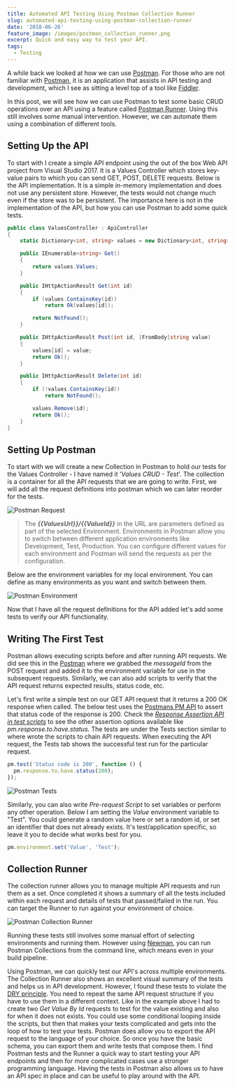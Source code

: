 ```yaml
---
title: Automated API Testing Using Postman Collection Runner
slug: automated-api-testing-using-postman-collection-runner
date: '2018-06-26'
feature_image: /images/postman_collection_runner.png
excerpt: Quick and easy way to test your API.
tags:
  - Testing
---
```

A while back we looked at how we can use [Postman](/blog/postman-chaining-requests-to-speed-up-manual-api-tests/). For those who are not familiar with [Postman](https://www.getpostman.com/), it is an application that assists in API testing and development, which I see as sitting a level top of a tool like [Fiddler](/blog/fiddler-free-web-debugging-proxy/).

In this post, we will see how we can use Postman to test some basic CRUD operations over an API using a feature called [Postman Runner](http://blog.getpostman.com/2016/11/22/postmans-new-collection-runner/). Using this still involves some manual intervention. However, we can automate them using a combination of different tools.

## Setting Up the API

To start with I create a simple API endpoint using the out of the box Web API project from Visual Studio 2017. It is a Values Controller which stores key-value pairs to which you can send GET, POST, DELETE requests. Below is the API implementation. It is a simple in-memory implementation and does not use any persistent store. However, the tests would not change much even if the store was to be persistent. The importance here is not in the implementation of the API, but how you can use Postman to add some quick tests.

```csharp
public class ValuesController : ApiController
{
    static Dictionary<int, string> values = new Dictionary<int, string>();

    public IEnumerable<string> Get()
    {
        return values.Values;
    }

    public IHttpActionResult Get(int id)
    {
        if (values.ContainsKey(id))
            return Ok(values[id]);

        return NotFound();
    }

    public IHttpActionResult Post(int id, [FromBody]string value)
    {
        values[id] = value;
        return Ok();
    }

    public IHttpActionResult Delete(int id)
    {
        if (!values.ContainsKey(id))
            return NotFound();

        values.Remove(id);
        return Ok();
    }
}

```

## Setting Up Postman

To start with we will create a new Collection in Postman to hold our tests for the Values Controller - I have named it '_Values CRUD - Test_'. The collection is a container for all the API requests that we are going to write. First, we will add all the request definitions into postman which we can later reorder for the tests.

![Postman Request](/images/postman_request.png)

> The _**{{ValuesUrl}}/{{ValueId}}**_ in the URL are parameters defined as part of the selected Environment. Environments in Postman allow you to switch between different application environments like Development, Test, Production. You can configure different values for each environment and Postman will send the requests as per the configuration.

Below are the environment variables for my local environment. You can define as many environments as you want and switch between them.

![Postman Environment](/images/postman_environment.png)

Now that I have all the request definitions for the API added let's add some tests to verify our API functionality.

## Writing The First Test

Postman allows executing scripts before and after running API requests. We did see this in the [Postman](/blog/postman-chaining-requests-to-speed-up-manual-api-tests/) where we grabbed the _messageId_ from the POST request and added it to the environment variable for use in the subsequent requests. Similarly, we can also add scripts to verify that the API request returns expected results, status code, etc.

Let's first write a simple test on our GET API request that it returns a 200 OK response when called. The below test uses the [Postmans PM API](https://www.getpostman.com/docs/v6/postman/scripts/postman_sandbox_api_reference) to assert that status code of the response is 200. Check the _[Response Assertion API in test scripts](https://www.getpostman.com/docs/v6/postman/scripts/postman_sandbox_api_reference#response-assertion-api-in-test-scripts)_ to see the other assertion options available like _pm.response.to.have.status_. The tests are under the Tests section similar to where wrote the scripts to chain API requests. When executing the API request, the Tests tab shows the successful test run for the particular request.

```javascript
pm.test('Status code is 200', function () {
  pm.response.to.have.status(200);
});

```
![Postman Tests](/images/postman_tests.png)

Similarly, you can also write _Pre-request Script_ to set variables or perform any other operation. Below I am setting the _Value_ environment variable to "Test". You could generate a random value here or set a random id, or set an identifier that does not already exists. It's test/application specific, so leave it you to decide what works best for you.

```javascript
pm.environment.set('Value', 'Test');

```

## Collection Runner

The collection runner allows you to manage multiple API requests and run them as a set. Once completed it shows a summary of all the tests included within each request and details of tests that passed/failed in the run. You can target the Runner to run against your environment of choice.

![Postman Collection Runner](/images/postman_collection_runner.png)

Running these tests still involves some manual effort of selecting environments and running them. However using [Newman](https://www.npmjs.com/package/newman), you can run Postman Collections from the command line, which means even in your build pipeline.

Using Postman, we can quickly test our API's across multiple environments. The Collection Runner also shows an excellent visual summary of the tests and helps us in API development. However, I found these tests to violate the [DRY principle](https://en.wikipedia.org/wiki/Don%27t_repeat_yourself). You need to repeat the same API request structure if you have to use them in a different context. Like in the example above I had to create two _Get Value By Id_ requests to test for the value existing and also for when it does not exists. You could use some conditional looping inside the scripts, but then that makes your tests complicated and gets into the loop of how to test your tests. Postman does allow you to export the API request to the language of your choice. So once you have the basic schema, you can export them and write tests that compose them. I find Postman tests and the Runner a quick way to start testing your API endpoints and then for more complicated cases use a stronger programming language. Having the tests in Postman also allows us to have an API spec in place and can be useful to play around with the API.
